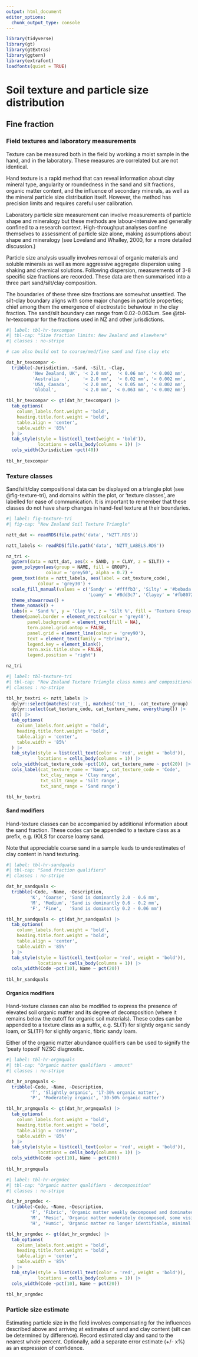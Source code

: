 ```yaml
---
output: html_document
editor_options: 
  chunk_output_type: console
---
```


```r
library(tidyverse) 
library(gt)
library(gtExtras)
library(ggtern)
library(extrafont)
loadfonts(quiet = TRUE)
```

# Soil texture and particle size distribution

## Fine fraction {#sec-tex-fine}

### Field textures and laboratory measurements

Texture can be measured both in the field by working a moist sample in the hand, and in the laboratory. These measures are correlated but are not identical.

Hand texture is a rapid method that can reveal information about clay mineral type, angularity or roundedness in the sand and silt fractions, organic matter content, and the influence of secondary minerals, as well as the mineral particle size distribution itself. However, the method has precision limits and requires careful user calibration.

Laboratory particle size measurement can involve measurements of particle shape and mineralogy but these methods are labour-intensive and generally confined to a research context. High-throughput analyses confine themselves to assessment of particle size alone, making assumptions about shape and mineralogy (see Loveland and Whalley, 2000, for a more detailed discussion.) 

Particle size analysis usually involves removal of organic materials and soluble minerals as well as more aggressive aggregate dispersion using shaking and chemical solutions. Following dispersion, measurements of 3-8 specific size fractions are recorded. These data are then summarised into a three part sand/silt/clay composition.

The boundaries of these three size fractions are somewhat unsettled. The silt-clay boundary aligns with some major changes in particle properties; chief among them the emergence of electrostatic behaviour in the clay fraction. The sand/silt boundary can range from 0.02-0.063um. See @tbl-hr-texcompar for the fractions used in NZ and other jurisdictions.

```r
#| label: tbl-hr-texcompar
#| tbl-cap: "Size fraction limits: New Zealand and elsewhere" 
#| classes : no-stripe

# can also build out to coarse/med/fine sand and fine clay etc

dat_hr_texcompar <-
  tribble(~Jurisdiction, ~Sand, ~Silt, ~Clay,
          'New Zealand, UK', '< 2.0 mm',  '< 0.06 mm', '< 0.002 mm',
          'Australia  ',     '< 2.0 mm',  '< 0.02 mm', '< 0.002 mm',
          'USA, Canada',     '< 2.0 mm',  '< 0.05 mm', '< 0.002 mm',
          'Global',          '< 2.0 mm', '< 0.063 mm', '< 0.002 mm')

tbl_hr_texcompar <- gt(dat_hr_texcompar) |>
  tab_options(
    column_labels.font.weight = 'bold', 
    heading.title.font.weight = 'bold',
    table.align = 'center',
    table.width = '85%'
  ) |>
  tab_style(style = list(cell_text(weight = 'bold')),
            locations = cells_body(columns = 1)) |>
  cols_width(Jurisdiction ~pct(40))
  
tbl_hr_texcompar


```

### Texture classes {#sec-hr-tex}

Sand/silt/clay compositional data can be displayed on a triangle plot (see @fig-texture-tri), and domains within the plot, or 'texture classes', are labelled for ease of communication. It is important to remember that these classes do not have sharp changes in hand-feel texture at their boundaries.

```r
#| label: fig-texture-tri
#| fig-cap: "New Zealand Soil Texture Triangle"

nztt_dat <- readRDS(file.path('data', 'NZTT.RDS')) 

nztt_labels <- readRDS(file.path('data', 'NZTT_LABELS.RDS'))

nz_tri <-
  ggtern(data = nztt_dat, aes(x = SAND, y = CLAY, z = SILT)) +
  geom_polygon(aes(group = NAME, fill = GROUP),
               colour = 'grey50', alpha = 0.7) +
  geom_text(data = nztt_labels, aes(label = cat_texture_code), 
            colour = 'grey30') +
  scale_fill_manual(values = c('Sandy' = '#ffffb3', 'Silty' = '#bebada',
                               'Loamy' = '#8dd3c7', 'Clayey' = '#fb8072')) +
  theme_showarrows() +
  theme_nomask() +
  labs(x = 'Sand %', y = 'Clay %', z = 'Silt %', fill = 'Texture Group') +
  theme(panel.border = element_rect(colour = 'grey40'),
        panel.background = element_rect(fill = NA),
        tern.panel.grid.ontop = FALSE,
        panel.grid = element_line(colour = 'grey90'),
        text = element_text(family = "Ebrima"),
        legend.key = element_blank(),
        tern.axis.title.show = FALSE,
        legend.position = 'right')

nz_tri
```

```r
#| label: tbl-texture-tri
#| tbl-cap: "New Zealand Texture Triangle class names and compositional limits"
#| classes : no-stripe

tbl_hr_textri <- nztt_labels |>
  dplyr::select(matches('cat_'), matches('txt_'), -cat_texture_group) |>
  dplyr::select(cat_texture_code, cat_texture_name, everything()) |>
  gt() |>
  tab_options(
    column_labels.font.weight = 'bold', 
    heading.title.font.weight = 'bold',
    table.align = 'center',
    table.width = '85%'
  ) |>
  tab_style(style = list(cell_text(color = 'red', weight = 'bold')),
            locations = cells_body(columns = 1)) |>
  cols_width(cat_texture_code ~pct(10), cat_texture_name ~ pct(20)) |>
  cols_label(cat_texture_name = 'Name', cat_texture_code = 'Code',
             txt_clay_range = 'Clay range',
             txt_silt_range = 'Silt range',
             txt_sand_range = 'Sand range')
  
tbl_hr_textri

```

#### Sand modifiers

Hand-texture classes can be accompanied by additional information about the sand fraction. These codes can be appended to a texture class as a prefix, e.g. [(K)LS]{.ceg} for coarse loamy sand.

Note that appreciable coarse sand in a sample leads to underestimates of clay content in hand texturing.

```r
#| label: tbl-hr-sandquals
#| tbl-cap: "Sand fraction qualifiers"
#| classes : no-stripe

dat_hr_sandquals <-
  tribble(~Code, ~Name, ~Description,
         'K', 'Coarse', 'Sand is dominantly 2.0 - 0.6 mm',
         'M', 'Medium', 'Sand is dominantly 0.6 - 0.2 mm',
         'F', 'Fine',   'Sand is dominantly 0.2 - 0.06 mm')

tbl_hr_sandquals <- gt(dat_hr_sandquals) |>
  tab_options(
    column_labels.font.weight = 'bold', 
    heading.title.font.weight = 'bold',
    table.align = 'center',
    table.width = '85%'
  ) |>
  tab_style(style = list(cell_text(color = 'red', weight = 'bold')),
            locations = cells_body(columns = 1)) |>
  cols_width(Code ~pct(10), Name ~ pct(20))
  
tbl_hr_sandquals

```

#### Organics modifiers

Hand-texture classes can also be modified to express the presence of elevated soil organic matter and its degree of decomposition (where it remains below the cutoff for organic soil materials). These codes can be appended to a texture class as a suffix, e.g. [SL(T)]{.ceg} for slightly organic sandy loam, or [SL(TF)]{.ceg} for slightly organic, fibric sandy loam.

Either of the organic matter abundance qualifiers can be used to signify the 'peaty topsoil' NZSC diagnostic.

```r
#| label: tbl-hr-orgmquals
#| tbl-cap: "Organic matter qualifiers - amount"
#| classes : no-stripe

dat_hr_orgmquals <-
  tribble(~Code, ~Name, ~Description,
         'T', 'Slightly organic', '17-30% organic matter',
         'P', 'Moderately organic', '30-50% organic matter')

tbl_hr_orgmquals <- gt(dat_hr_orgmquals) |>
  tab_options(
    column_labels.font.weight = 'bold', 
    heading.title.font.weight = 'bold',
    table.align = 'center',
    table.width = '85%'
  ) |>
  tab_style(style = list(cell_text(color = 'red', weight = 'bold')),
            locations = cells_body(columns = 1)) |>
  cols_width(Code ~pct(10), Name ~ pct(20))
  
tbl_hr_orgmquals

```

```r
#| label: tbl-hr-orgmdec
#| tbl-cap: "Organic matter qualifiers - decomposition"
#| classes : no-stripe

dat_hr_orgmdec <-
  tribble(~Code, ~Name, ~Description,
         'F', 'Fibric', 'Organic matter weakly decomposed and dominated by visible plant remains',
         'M', 'Mesic', 'Organic matter moderately decomposed, some visible plant structures but mostly amorphous',
         'H', 'Humic', 'Organic matter no longer identifiable, minimal fibre content')

tbl_hr_orgmdec <- gt(dat_hr_orgmdec) |>
  tab_options(
    column_labels.font.weight = 'bold', 
    heading.title.font.weight = 'bold',
    table.align = 'center',
    table.width = '85%'
  ) |>
  tab_style(style = list(cell_text(color = 'red', weight = 'bold')),
            locations = cells_body(columns = 1)) |>
  cols_width(Code ~pct(10), Name ~ pct(20))
  
tbl_hr_orgmdec
```

### Particle size estimate

Estimating particle size in the field involves compensating for the influences described above and arriving at estimates of sand and clay content (silt can be determined by difference). Record estimated clay and sand to the nearest whole percent. Optionally, add a separate error estimate (+/- x%) as an expression of confidence.


